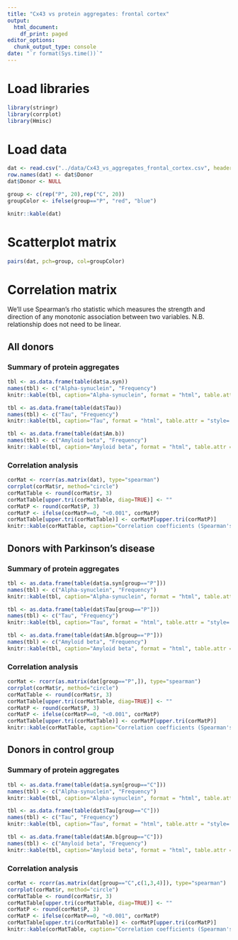 ```yaml
---
title: "Cx43 vs protein aggregates: frontal cortex"
output:
  html_document:
    df_print: paged
editor_options:
  chunk_output_type: console
date: "`r format(Sys.time())`"
---
```



# Load libraries
```r
library(stringr)
library(corrplot)
library(Hmisc)
```

# Load data
```r
dat <- read.csv("../data/Cx43_vs_aggregates_frontal_cortex.csv", header=T, na.string="N/A")
row.names(dat) <- dat$Donor
dat$Donor <- NULL

group <- c(rep("P", 20),rep("C", 20))
groupColor <- ifelse(group=="P", "red", "blue")

knitr::kable(dat)
```

# Scatterplot matrix
```r
pairs(dat, pch=group, col=groupColor)
```

# Correlation matrix
We’ll use Spearman’s rho statistic which measures the strength and direction of any monotonic association between two variables. N.B. relationship does not need to be linear.

## All donors
### Summary of protein aggregates
```r
tbl <- as.data.frame(table(dat$a.syn))
names(tbl) <- c("Alpha-synuclein", "Frequency")
knitr::kable(tbl, caption="Alpha-synuclein", format = "html", table.attr = "style='width:30%;'")
```

```r
tbl <- as.data.frame(table(dat$Tau))
names(tbl) <- c("Tau", "Frequency")
knitr::kable(tbl, caption="Tau", format = "html", table.attr = "style='width:30%;'")
```

```r
tbl <- as.data.frame(table(dat$Am.b))
names(tbl) <- c("Amyloid beta", "Frequency")
knitr::kable(tbl, caption="Amyloid beta", format = "html", table.attr = "style='width:30%;'")
```

### Correlation analysis
```r
corMat <- rcorr(as.matrix(dat), type="spearman")
corrplot(corMat$r, method="circle")
corMatTable <- round(corMat$r, 3)
corMatTable[upper.tri(corMatTable, diag=TRUE)] <- ""
corMatP <- round(corMat$P, 3)
corMatP <- ifelse(corMatP==0, "<0.001", corMatP)
corMatTable[upper.tri(corMatTable)] <- corMatP[upper.tri(corMatP)]
knitr::kable(corMatTable, caption="Correlation coefficients (Spearman's rho) are below the diagonal and p-values are above the diagonal.")
```

## Donors with Parkinson's disease
### Summary of protein aggregates
```r
tbl <- as.data.frame(table(dat$a.syn[group=="P"]))
names(tbl) <- c("Alpha-synuclein", "Frequency")
knitr::kable(tbl, caption="Alpha-synuclein", format = "html", table.attr = "style='width:30%;'")
```

```r
tbl <- as.data.frame(table(dat$Tau[group=="P"]))
names(tbl) <- c("Tau", "Frequency")
knitr::kable(tbl, caption="Tau", format = "html", table.attr = "style='width:30%;'")
```

```r
tbl <- as.data.frame(table(dat$Am.b[group=="P"]))
names(tbl) <- c("Amyloid beta", "Frequency")
knitr::kable(tbl, caption="Amyloid beta", format = "html", table.attr = "style='width:30%;'")
```

### Correlation analysis
```r
corMat <- rcorr(as.matrix(dat[group=="P",]), type="spearman")
corrplot(corMat$r, method="circle")
corMatTable <- round(corMat$r, 3)
corMatTable[upper.tri(corMatTable, diag=TRUE)] <- ""
corMatP <- round(corMat$P, 3)
corMatP <- ifelse(corMatP==0, "<0.001", corMatP)
corMatTable[upper.tri(corMatTable)] <- corMatP[upper.tri(corMatP)]
knitr::kable(corMatTable, caption="Correlation coefficients (Spearman's rho) are below the diagonal and p-values are above the diagonal.")
```

## Donors in control group
### Summary of protein aggregates
```r
tbl <- as.data.frame(table(dat$a.syn[group=="C"]))
names(tbl) <- c("Alpha-synuclein", "Frequency")
knitr::kable(tbl, caption="Alpha-synuclein", format = "html", table.attr = "style='width:30%;'")
```

```r
tbl <- as.data.frame(table(dat$Tau[group=="C"]))
names(tbl) <- c("Tau", "Frequency")
knitr::kable(tbl, caption="Tau", format = "html", table.attr = "style='width:30%;'")
```

```r
tbl <- as.data.frame(table(dat$Am.b[group=="C"]))
names(tbl) <- c("Amyloid beta", "Frequency")
knitr::kable(tbl, caption="Amyloid beta", format = "html", table.attr = "style='width:30%;'")
```

### Correlation analysis
```r
corMat <- rcorr(as.matrix(dat[group=="C",c(1,3,4)]), type="spearman")
corrplot(corMat$r, method="circle")
corMatTable <- round(corMat$r, 3)
corMatTable[upper.tri(corMatTable, diag=TRUE)] <- ""
corMatP <- round(corMat$P, 3)
corMatP <- ifelse(corMatP==0, "<0.001", corMatP)
corMatTable[upper.tri(corMatTable)] <- corMatP[upper.tri(corMatP)]
knitr::kable(corMatTable, caption="Correlation coefficients (Spearman's rho) are below the diagonal and p-values are above the diagonal.")

```
